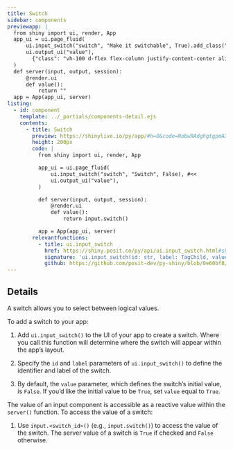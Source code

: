 ```yaml
---
title: Switch
sidebar: components
previewapp: |
  from shiny import ui, render, App
  app_ui = ui.page_fluid(
      ui.input_switch("switch", "Make it switchable", True).add_class("mb-0"), 
      ui.output_ui("value"),
        {"class": "vh-100 d-flex flex-column justify-content-center align-items-center px-4"}
  )
  def server(input, output, session):
      @render.ui
      def value():
          return ""
  app = App(app_ui, server)
listing:
  - id: component
    template: ../_partials/components-detail.ejs
    contents:
      - title: Switch
        preview: https://shinylive.io/py/app/#h=0&code=NobwRAdghgtgpmAXGKAHVA6VBPMAaMAYwHsIAXOcpMAMwCdiYACAZwAsBLCbJjmVYnTJMArhzxM6lACZw6EgILoAOhFVpUAfTFMAvKI5YoAcziaaAGzHSAFKqYODGLqhFlNLAO4cyhNnbAvHz9lfCZQgGVvXzZQiQAVOhE4AEo8e0cxDGI3V3cxAIA3KCs4ULTVFIwoaWlNQgsoFhYA1ABaAFZy1VVZGlY5QrkbFzcJHLI8iRY4Zo5SFMQMhwABCbzlphWpCFk6DDFNvqZi0ptFzcdJODIROgheCDyMIJjznuh0PSYlVBsNbTiAZ0IZ0FJgAC+AF0gA
        height: 200px
        code: |
          from shiny import ui, render, App

          app_ui = ui.page_fluid(
              ui.input_switch("switch", "Switch", False), #<<
              ui.output_ui("value"),
          )

          def server(input, output, session):
              @render.ui
              def value():
                  return input.switch()

          app = App(app_ui, server)
        relevantfunctions:
          - title: ui.input_switch
            href: https://shiny.posit.co/py/api/ui.input_switch.html#shiny.ui.input_switch
            signature: 'ui.input_switch(id: str, label: TagChild, value: bool = False, width: Optional = None)'
            github: https://github.com/posit-dev/py-shiny/blob/0e60bf8/shiny/ui/_input_check_radio.py#L88-L133
---
```


:::{#component}
:::

## Details

A switch allows you to select between logical values.

To add a switch to your app:

  1. Add `ui.input_switch()` to the UI of your app to create a switch. Where you call this function will determine where the switch will appear within the app's layout. 

  2. Specify the `id` and `label` parameters of `ui.input_switch()` to define the identifier and label of the switch. 

  3. By default, the `value` parameter, which defines the switch's initial value, is `False`. If you'd like the initial value to be `True`, set `value` equal to `True`.

The value of an input component is accessible as a reactive value within the `server()` function. To access the value of a switch:

  1. Use `input.<switch_id>()` (e.g., `input.switch()`) to access the value of the switch. The server value of a switch is `True` if checked and `False` otherwise. 
